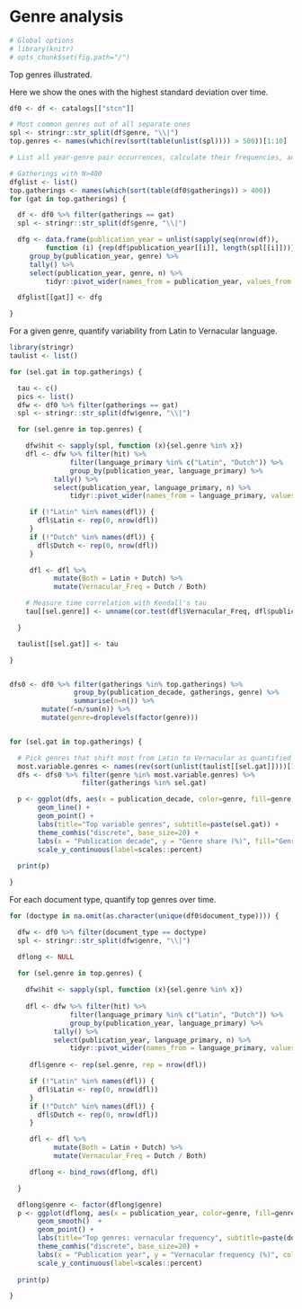 # Genre analysis

```r
# Global options
# library(knitr)
# opts_chunk$set(fig.path="/")
```

Top genres illustrated.

Here we show the ones with the highest standard deviation over time.

```r
df0 <- df <- catalogs[["stcn"]]

# Most common genres out of all separate ones
spl <- stringr::str_split(df$genre, "\\|")
top.genres <- names(which(rev(sort(table(unlist(spl)))) > 500))[1:10]

# List all year-genre pair occurrences, calculate their frequencies, and make a wide table

# Gatherings with N>400
dfglist <- list()
top.gatherings <- names(which(sort(table(df0$gatherings)) > 400))
for (gat in top.gatherings) {

  df <- df0 %>% filter(gatherings == gat)
  spl <- stringr::str_split(df$genre, "\\|")

  dfg <- data.frame(publication_year = unlist(sapply(seq(nrow(df)),
         function (i) {rep(df$publication_year[[i]], length(spl[[i]]))})), genre = unlist(spl)) %>%
	 group_by(publication_year, genre) %>%
	 tally() %>%
	 select(publication_year, genre, n) %>%
         tidyr::pivot_wider(names_from = publication_year, values_from = n, values_fill=0)

  dfglist[[gat]] <- dfg

}
```




For a given genre, quantify variability from Latin to Vernacular language.

```r
library(stringr)
taulist <- list()

for (sel.gat in top.gatherings) {

  tau <- c()
  pics <- list()
  dfw <- df0 %>% filter(gatherings == gat)
  spl <- stringr::str_split(dfw$genre, "\\|")

  for (sel.genre in top.genres) {

    dfw$hit <- sapply(spl, function (x){sel.genre %in% x})
    dfl <- dfw %>% filter(hit) %>%
               filter(language_primary %in% c("Latin", "Dutch")) %>%
       	       group_by(publication_year, language_primary) %>%	       
	       tally() %>%
	       select(publication_year, language_primary, n) %>%
               tidyr::pivot_wider(names_from = language_primary, values_from = n, values_fill=0)

     if (!"Latin" %in% names(dfl)) {
       dfl$Latin <- rep(0, nrow(dfl))
     }
     if (!"Dutch" %in% names(dfl)) {
       dfl$Dutch <- rep(0, nrow(dfl))
     }

     dfl <- dfl %>%
	       mutate(Both = Latin + Dutch) %>%
	       mutate(Vernacular_Freq = Dutch / Both)

    # Measure time correlation with Kendall's tau
    tau[[sel.genre]] <- unname(cor.test(dfl$Vernacular_Freq, dfl$publication_year, method = "kendall")$estimate)

  }

  taulist[[sel.gat]] <- tau

}


dfs0 <- df0 %>% filter(gatherings %in% top.gatherings) %>%
                group_by(publication_decade, gatherings, genre) %>%
                summarise(n=n()) %>%
		mutate(f=n/sum(n)) %>%
		mutate(genre=droplevels(factor(genre)))


for (sel.gat in top.gatherings) {

  # Pick genres that shift most from Latin to Vernacular as quantified by tau
  most.variable.genres <- names(rev(sort(unlist(taulist[[sel.gat]])))[1:5])
  dfs <- dfs0 %>% filter(genre %in% most.variable.genres) %>%
                  filter(gatherings %in% sel.gat) 

  p <- ggplot(dfs, aes(x = publication_decade, color=genre, fill=genre, y = f)) +
       geom_line() +
       geom_point() +       
       labs(title="Top variable genres", subtitle=paste(sel.gat)) +
       theme_comhis("discrete", base_size=20) +
       labs(x = "Publication decade", y = "Genre share (%)", fill="Genre") +
       scale_y_continuous(label=scales::percent)
       
  print(p)

}
```







For each document type, quantify top genres over time. 

```r
for (doctype in na.omit(as.character(unique(df0$document_type)))) {

  dfw <- df0 %>% filter(document_type == doctype)
  spl <- stringr::str_split(dfw$genre, "\\|")

  dflong <- NULL
  
  for (sel.genre in top.genres) {

    dfw$hit <- sapply(spl, function (x){sel.genre %in% x})
    
    dfl <- dfw %>% filter(hit) %>%
               filter(language_primary %in% c("Latin", "Dutch")) %>%
       	       group_by(publication_year, language_primary) %>%	       
	       tally() %>%
	       select(publication_year, language_primary, n) %>%
               tidyr::pivot_wider(names_from = language_primary, values_from = n, values_fill=0)
    
     dfl$genre <- rep(sel.genre, rep = nrow(dfl))

     if (!"Latin" %in% names(dfl)) {
       dfl$Latin <- rep(0, nrow(dfl))
     }
     if (!"Dutch" %in% names(dfl)) {
       dfl$Dutch <- rep(0, nrow(dfl))
     }

     dfl <- dfl %>%
	       mutate(Both = Latin + Dutch) %>%
	       mutate(Vernacular_Freq = Dutch / Both)

     dflong <- bind_rows(dflong, dfl)

  }

  dflong$genre <- factor(dflong$genre)
  p <- ggplot(dflong, aes(x = publication_year, color=genre, fill=genre, y = Vernacular_Freq)) +
       geom_smooth()  +
       geom_point() +       
       labs(title="Top genres: vernacular frequency", subtitle=paste(doctype)) +
       theme_comhis("discrete", base_size=20) +
       labs(x = "Publication year", y = "Vernacular frequency (%)", color="Genre", fill="Genre") +
       scale_y_continuous(label=scales::percent)
       
  print(p)

}
```




